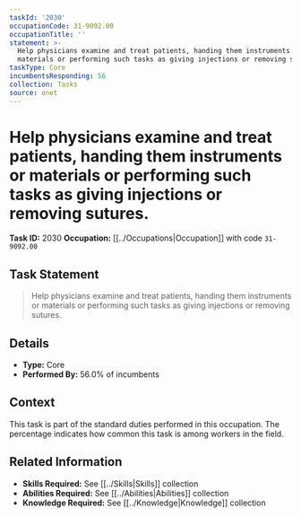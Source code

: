 ```yaml
---
taskId: '2030'
occupationCode: 31-9092.00
occupationTitle: ''
statement: >-
  Help physicians examine and treat patients, handing them instruments or
  materials or performing such tasks as giving injections or removing sutures.
taskType: Core
incumbentsResponding: 56
collection: Tasks
source: onet
---
```

# Help physicians examine and treat patients, handing them instruments or materials or performing such tasks as giving injections or removing sutures.

**Task ID:** 2030
**Occupation:** [[../Occupations|Occupation]] with code `31-9092.00`

## Task Statement

> Help physicians examine and treat patients, handing them instruments or materials or performing such tasks as giving injections or removing sutures.

## Details

- **Type:** Core
- **Performed By:** 56.0% of incumbents

## Context

This task is part of the standard duties performed in this occupation. The percentage indicates how common this task is among workers in the field.

## Related Information

- **Skills Required:** See [[../Skills|Skills]] collection
- **Abilities Required:** See [[../Abilities|Abilities]] collection
- **Knowledge Required:** See [[../Knowledge|Knowledge]] collection
